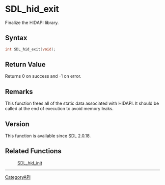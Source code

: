 = SDL_hid_exit =

Finalize the HIDAPI library.

== Syntax ==

<syntaxhighlight lang='c'>
int SDL_hid_exit(void);
</syntaxhighlight>

== Return Value ==

Returns 0 on success and -1 on error.

== Remarks ==

This function frees all of the static data associated with HIDAPI. It
should be called at the end of execution to avoid memory leaks.

== Version ==

This function is available since SDL 2.0.18.

== Related Functions ==

:[[SDL_hid_init]]

----
[[CategoryAPI]]


